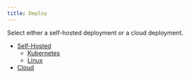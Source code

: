 ```yaml
---
title: Deploy
---
```


<head>
    <meta name="title" content="Deploy | Redpanda Docs"/>
    <meta name="description" content="Deploy Redpanda."/>
    <link rel="canonical" href="https://docs.redpanda.com/docs/deploy/" />
</head>

Select either a self-hosted deployment or a cloud deployment.

  - [Self-Hosted](../deploy/deployment-option/self-hosted)
    - [Kubernetes](../deploy/deployment-option/self-hosted/kubernetes)
    - [Linux](../deploy/deployment-option/self-hosted/manual)
  - [Cloud](../deploy/deployment-option/cloud)